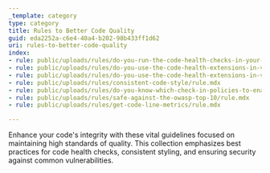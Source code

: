 ```yaml
---
_template: category
type: category
title: Rules to Better Code Quality
guid: eda2252a-c6e4-40a4-b202-98b433ff1d62
uri: rules-to-better-code-quality
index:
- rule: public/uploads/rules/do-you-run-the-code-health-checks-in-your-visualstudio-com-continuous-integration-build/rule.mdx
- rule: public/uploads/rules/do-you-use-the-code-health-extensions-in-vs-code/rule.mdx
- rule: public/uploads/rules/do-you-use-the-code-health-extensions-in-visual-studio/rule.mdx
- rule: public/uploads/rules/consistent-code-style/rule.mdx
- rule: public/uploads/rules/do-you-know-which-check-in-policies-to-enable/rule.mdx
- rule: public/uploads/rules/safe-against-the-owasp-top-10/rule.mdx
- rule: public/uploads/rules/get-code-line-metrics/rule.mdx

---
```


Enhance your code's integrity with these vital guidelines focused on maintaining high standards of quality. This collection emphasizes best practices for code health checks, consistent styling, and ensuring security against common vulnerabilities.

